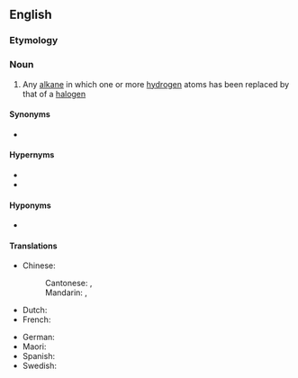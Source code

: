==English==
{{wikipedia}}

===Etymology===
{{prefix|lang=en|halo|alkane}}

===Noun===
{{en-noun}}

# {{lb|en|organic chemistry}} Any [[alkane]] in which one or more [[hydrogen]] atoms has been replaced by that of a [[halogen]]

====Synonyms====
* {{l|en|alkyl halide}}

====Hypernyms====
* {{l|en|organohalide}}
* {{l|en|halocarbon}}

====Hyponyms====
* {{l|en|chloroalkane}}

====Translations====
{{trans-top|chemical compound}}
* Chinese:
*: Cantonese: {{t|yue|鹵代烷|sc=Hani}}, {{t|yue|卤代烷|tr=lou5 doi6 jyun4, lou5 doi6 jyun4-2|sc=Hani}}
*: Mandarin: {{t|cmn|鹵代烷|sc=Hani}}, {{t|cmn|卤代烷|tr=lǔdàiwán|sc=Hani}}
* Dutch: {{t|nl|halogeenalkanen}}
* French: {{t|fr|halogénoalcane|m}}
{{trans-mid}}
* German: {{t|de|Halogenalkan}}
* Maori: {{t|mi|	waiwarotahi whāpāhare}}
* Spanish: {{t|es|haloalcano}}
* Swedish: {{t|sv|halogenalkan|c}}
{{trans-bottom}}